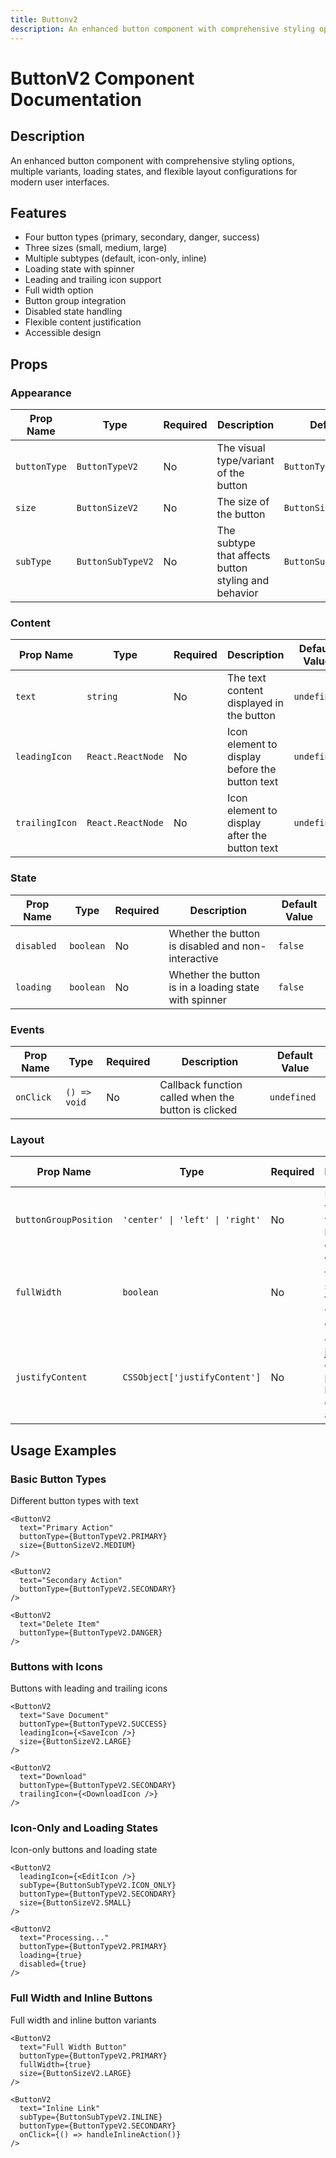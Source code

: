 ```yaml
---
title: Buttonv2
description: An enhanced button component with comprehensive styling options, multiple variants, loading states, and flexible layout configurations for modern user interfaces.
---
```



# ButtonV2 Component Documentation

## Description

An enhanced button component with comprehensive styling options, multiple variants, loading states, and flexible layout configurations for modern user interfaces.

## Features

- Four button types (primary, secondary, danger, success)
- Three sizes (small, medium, large)
- Multiple subtypes (default, icon-only, inline)
- Loading state with spinner
- Leading and trailing icon support
- Full width option
- Button group integration
- Disabled state handling
- Flexible content justification
- Accessible design

## Props

### Appearance

| Prop Name    | Type              | Required | Description                                          | Default Value             |
| ------------ | ----------------- | -------- | ---------------------------------------------------- | ------------------------- |
| `buttonType` | `ButtonTypeV2`    | No       | The visual type/variant of the button                | `ButtonTypeV2.PRIMARY`    |
| `size`       | `ButtonSizeV2`    | No       | The size of the button                               | `ButtonSizeV2.MEDIUM`     |
| `subType`    | `ButtonSubTypeV2` | No       | The subtype that affects button styling and behavior | `ButtonSubTypeV2.DEFAULT` |

### Content

| Prop Name      | Type              | Required | Description                                    | Default Value |
| -------------- | ----------------- | -------- | ---------------------------------------------- | ------------- |
| `text`         | `string`          | No       | The text content displayed in the button       | `undefined`   |
| `leadingIcon`  | `React.ReactNode` | No       | Icon element to display before the button text | `undefined`   |
| `trailingIcon` | `React.ReactNode` | No       | Icon element to display after the button text  | `undefined`   |

### State

| Prop Name  | Type      | Required | Description                                           | Default Value |
| ---------- | --------- | -------- | ----------------------------------------------------- | ------------- |
| `disabled` | `boolean` | No       | Whether the button is disabled and non-interactive    | `false`       |
| `loading`  | `boolean` | No       | Whether the button is in a loading state with spinner | `false`       |

### Events

| Prop Name | Type         | Required | Description                                         | Default Value |
| --------- | ------------ | -------- | --------------------------------------------------- | ------------- |
| `onClick` | `() => void` | No       | Callback function called when the button is clicked | `undefined`   |

### Layout

| Prop Name             | Type                            | Required | Description                                                    | Default Value |
| --------------------- | ------------------------------- | -------- | -------------------------------------------------------------- | ------------- |
| `buttonGroupPosition` | `'center' \| 'left' \| 'right'` | No       | Position of the button within a button group                   | `undefined`   |
| `fullWidth`           | `boolean`                       | No       | Whether the button should take the full width of its container | `false`       |
| `justifyContent`      | `CSSObject['justifyContent']`   | No       | CSS justify-content property for button content alignment      | `undefined`   |

## Usage Examples

### Basic Button Types

Different button types with text

```tsx
<ButtonV2
  text="Primary Action"
  buttonType={ButtonTypeV2.PRIMARY}
  size={ButtonSizeV2.MEDIUM}
/>

<ButtonV2
  text="Secondary Action"
  buttonType={ButtonTypeV2.SECONDARY}
/>

<ButtonV2
  text="Delete Item"
  buttonType={ButtonTypeV2.DANGER}
/>
```

### Buttons with Icons

Buttons with leading and trailing icons

```tsx
<ButtonV2
  text="Save Document"
  buttonType={ButtonTypeV2.SUCCESS}
  leadingIcon={<SaveIcon />}
  size={ButtonSizeV2.LARGE}
/>

<ButtonV2
  text="Download"
  buttonType={ButtonTypeV2.SECONDARY}
  trailingIcon={<DownloadIcon />}
/>
```

### Icon-Only and Loading States

Icon-only buttons and loading state

```tsx
<ButtonV2
  leadingIcon={<EditIcon />}
  subType={ButtonSubTypeV2.ICON_ONLY}
  buttonType={ButtonTypeV2.SECONDARY}
  size={ButtonSizeV2.SMALL}
/>

<ButtonV2
  text="Processing..."
  buttonType={ButtonTypeV2.PRIMARY}
  loading={true}
  disabled={true}
/>
```

### Full Width and Inline Buttons

Full width and inline button variants

```tsx
<ButtonV2
  text="Full Width Button"
  buttonType={ButtonTypeV2.PRIMARY}
  fullWidth={true}
  size={ButtonSizeV2.LARGE}
/>

<ButtonV2
  text="Inline Link"
  subType={ButtonSubTypeV2.INLINE}
  buttonType={ButtonTypeV2.SECONDARY}
  onClick={() => handleInlineAction()}
/>
```
